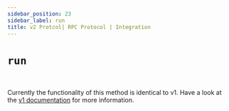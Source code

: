 ```yaml
---
sidebar_position: 23
sidebar_label: run
title: v2 Protcol| RPC Protocol | Integration
---
```


# `run`

<br/>

Currently the functionality of this method is identical to v1. Have a look at the [v1 documentation](/docs/surrealdb/integration/rpc/v1#run) for more information.